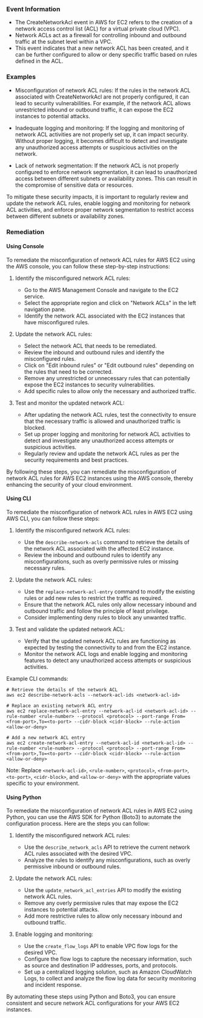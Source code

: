
### Event Information

- The CreateNetworkAcl event in AWS for EC2 refers to the creation of a network access control list (ACL) for a virtual private cloud (VPC).
- Network ACLs act as a firewall for controlling inbound and outbound traffic at the subnet level within a VPC.
- This event indicates that a new network ACL has been created, and it can be further configured to allow or deny specific traffic based on rules defined in the ACL.


### Examples

- Misconfiguration of network ACL rules: If the rules in the network ACL associated with CreateNetworkAcl are not properly configured, it can lead to security vulnerabilities. For example, if the network ACL allows unrestricted inbound or outbound traffic, it can expose the EC2 instances to potential attacks.

- Inadequate logging and monitoring: If the logging and monitoring of network ACL activities are not properly set up, it can impact security. Without proper logging, it becomes difficult to detect and investigate any unauthorized access attempts or suspicious activities on the network.

- Lack of network segmentation: If the network ACL is not properly configured to enforce network segmentation, it can lead to unauthorized access between different subnets or availability zones. This can result in the compromise of sensitive data or resources.

To mitigate these security impacts, it is important to regularly review and update the network ACL rules, enable logging and monitoring for network ACL activities, and enforce proper network segmentation to restrict access between different subnets or availability zones.

### Remediation

#### Using Console

To remediate the misconfiguration of network ACL rules for AWS EC2 using the AWS console, you can follow these step-by-step instructions:

1. Identify the misconfigured network ACL rules:
   - Go to the AWS Management Console and navigate to the EC2 service.
   - Select the appropriate region and click on "Network ACLs" in the left navigation pane.
   - Identify the network ACL associated with the EC2 instances that have misconfigured rules.

2. Update the network ACL rules:
   - Select the network ACL that needs to be remediated.
   - Review the inbound and outbound rules and identify the misconfigured rules.
   - Click on "Edit inbound rules" or "Edit outbound rules" depending on the rules that need to be corrected.
   - Remove any unrestricted or unnecessary rules that can potentially expose the EC2 instances to security vulnerabilities.
   - Add specific rules to allow only the necessary and authorized traffic.

3. Test and monitor the updated network ACL:
   - After updating the network ACL rules, test the connectivity to ensure that the necessary traffic is allowed and unauthorized traffic is blocked.
   - Set up proper logging and monitoring for network ACL activities to detect and investigate any unauthorized access attempts or suspicious activities.
   - Regularly review and update the network ACL rules as per the security requirements and best practices.

By following these steps, you can remediate the misconfiguration of network ACL rules for AWS EC2 instances using the AWS console, thereby enhancing the security of your cloud environment.

#### Using CLI

To remediate the misconfiguration of network ACL rules in AWS EC2 using AWS CLI, you can follow these steps:

1. Identify the misconfigured network ACL rules:
   - Use the `describe-network-acls` command to retrieve the details of the network ACL associated with the affected EC2 instance.
   - Review the inbound and outbound rules to identify any misconfigurations, such as overly permissive rules or missing necessary rules.

2. Update the network ACL rules:
   - Use the `replace-network-acl-entry` command to modify the existing rules or add new rules to restrict the traffic as required.
   - Ensure that the network ACL rules only allow necessary inbound and outbound traffic and follow the principle of least privilege.
   - Consider implementing deny rules to block any unwanted traffic.

3. Test and validate the updated network ACL:
   - Verify that the updated network ACL rules are functioning as expected by testing the connectivity to and from the EC2 instance.
   - Monitor the network ACL logs and enable logging and monitoring features to detect any unauthorized access attempts or suspicious activities.

Example CLI commands:

```
# Retrieve the details of the network ACL
aws ec2 describe-network-acls --network-acl-ids <network-acl-id>

# Replace an existing network ACL entry
aws ec2 replace-network-acl-entry --network-acl-id <network-acl-id> --rule-number <rule-number> --protocol <protocol> --port-range From=<from-port>,To=<to-port> --cidr-block <cidr-block> --rule-action <allow-or-deny>

# Add a new network ACL entry
aws ec2 create-network-acl-entry --network-acl-id <network-acl-id> --rule-number <rule-number> --protocol <protocol> --port-range From=<from-port>,To=<to-port> --cidr-block <cidr-block> --rule-action <allow-or-deny>
```

Note: Replace `<network-acl-id>`, `<rule-number>`, `<protocol>`, `<from-port>`, `<to-port>`, `<cidr-block>`, and `<allow-or-deny>` with the appropriate values specific to your environment.

#### Using Python

To remediate the misconfiguration of network ACL rules in AWS EC2 using Python, you can use the AWS SDK for Python (Boto3) to automate the configuration process. Here are the steps you can follow:

1. Identify the misconfigured network ACL rules:
   - Use the `describe_network_acls` API to retrieve the current network ACL rules associated with the desired VPC.
   - Analyze the rules to identify any misconfigurations, such as overly permissive inbound or outbound rules.

2. Update the network ACL rules:
   - Use the `update_network_acl_entries` API to modify the existing network ACL rules.
   - Remove any overly permissive rules that may expose the EC2 instances to potential attacks.
   - Add more restrictive rules to allow only necessary inbound and outbound traffic.

3. Enable logging and monitoring:
   - Use the `create_flow_logs` API to enable VPC flow logs for the desired VPC.
   - Configure the flow logs to capture the necessary information, such as source and destination IP addresses, ports, and protocols.
   - Set up a centralized logging solution, such as Amazon CloudWatch Logs, to collect and analyze the flow log data for security monitoring and incident response.

By automating these steps using Python and Boto3, you can ensure consistent and secure network ACL configurations for your AWS EC2 instances.

